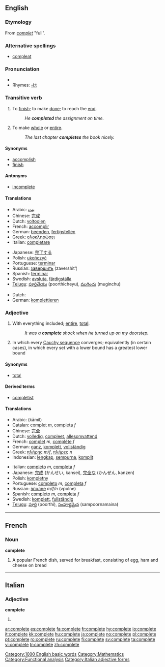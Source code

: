 ==English==

{{rank|distribute|ordinary|forms|948|complete|access|ways|grave}}

===Etymology===
From {{OF.}} ''[[complet]]'' "full".

===Alternative spellings===
* [[compleat]]

===Pronunciation===
*{{audio|en-us-complete.ogg|Audio (US)}}
*Rhymes: [[Rhymes:English:-iːt|-iːt]]

===Transitive verb===
{{en-verb|complet|ing}}

# To [[finish]]; to make [[done]]; to reach the [[end]].
#:''He '''completed''' the assignment on time.''
# To make [[whole]] or [[entire]].
#:''The last chapter '''completes''' the book nicely.''

====Synonyms====
*[[accomplish]]
*[[finish]]

====Antonyms====
*[[incomplete]]

====Translations====
{{trans-top|to finish}}
*Arabic: <big>[[بت]]</big>
*Chinese: [[完成]]
*Dutch: [[voltooien]]
*French: [[accomplir]]
*German: [[beenden]], [[fertigstellen]]
*Greek: [[ολοκληρώσει]]
*Italian: [[completare]]
{{trans-mid}}
*Japanese: [[完了する]]<!-- please check -->
*Polish: [[ukończyć]]
*Portuguese: [[terminar]]
*Russian: [[завершить]] (zavershit')
*Spanish: [[terminar]]
*Swedish: [[avsluta]], [[färdigställa]]
*[[Telugu]]: [[పూర్తిచేయు]] (poorthicheyu), [[ముగించు]] (muginchu)
{{trans-bottom}}

{{trans-top|to make whole or entire}}
*Dutch: {{t|nl|aanvullen}}
*German: [[komplettieren]]
{{trans-mid}}
{{trans-bottom}}

===Adjective===
{{en-adj|-}}

# With everything included; [[entire]], [[total]].
#:''It was a '''complete''' shock when he turned up on my doorstep.''
#{{analysis}} In which every [[Cauchy sequence]] converges; equivalently (in certain cases), in which every set with a lower bound has a greatest lower bound

====Synonyms====
*[[total]]

====Derived terms====
*[[completist]]

====Translations====
{{top}}
*Arabic: {{ARchar|[[كامل]]}} (kāmil)
*[[Catalan]]: [[complet]] ''m'', [[completa]] ''f''
*Chinese: [[完全]]
*Dutch: [[volledig]], [[compleet]], [[allesomvattend]]
*French: [[complet]] ''m'', [[complète]] ''f''
*German: [[ganz]], [[komplett]], [[vollständig]]
*Greek: [[πλήρης]] ''m/f'', [[πλήρες]] ''n''
*Indonesian: [[lengkap]], [[sempurna]], [[komplit]]
{{mid}}
*Italian: [[completo]] ''m'', [[completa]] ''f''
*Japanese: [[完成]] (かんせい, kansei), [[完全]]な (かんぜん, kanzen)
*Polish: [[kompletny]]
*Portuguese: [[completo]] ''m'', [[completa]] ''f''
*Russian: [[вполне]] ''m/f/n'' (vpolne)
*Spanish: [[completo]] ''m'', [[completa]] ''f''
*Swedish: [[komplett]], [[fullständig]]
*[[Telugu]]: [[పూర్తి]] (poorthi), [[సంపూర్ణమైన]] (sampoornamaina)
{{bottom}}

[[Category:1000 English basic words]]
[[Category:Mathematics]]
[[Category:Functional analysis]]
----

==French==

===Noun===
'''complete'''

# A popular French dish, served for breakfast, consisting of egg, ham and cheese on bread

----

==Italian==
===Adjective===
'''complete''' {{p}}
# {{feminine of|completo#Adjective|completo}}

[[Category:Italian adjective forms]]

[[ar:complete]]
[[es:complete]]
[[fa:complete]]
[[fr:complete]]
[[hy:complete]]
[[io:complete]]
[[it:complete]]
[[kk:complete]]
[[hu:complete]]
[[ja:complete]]
[[no:complete]]
[[pl:complete]]
[[pt:complete]]
[[ro:complete]]
[[ru:complete]]
[[fi:complete]]
[[sv:complete]]
[[ta:complete]]
[[vi:complete]]
[[tr:complete]]
[[zh:complete]]